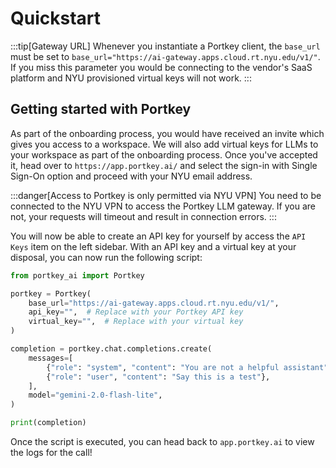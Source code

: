 # Quickstart
:::tip[Gateway URL]
Whenever you instantiate a Portkey client, the `base_url` must be set to `base_url="https://ai-gateway.apps.cloud.rt.nyu.edu/v1/"`. If you miss this parameter you would be connecting to the vendor's SaaS platform and NYU provisioned virtual keys will not work.
:::

## Getting started with Portkey
As part of the onboarding process, you would have received an invite which gives you access to a workspace. We will also add virtual keys for LLMs to your workspace as part of the onboarding process. Once you've accepted it, head over to `https://app.portkey.ai/` and select the sign-in with Single Sign-On option and proceed with your NYU email address.

:::danger[Access to Portkey is only permitted via NYU VPN]
You need to be connected to the NYU VPN to access the Portkey LLM gateway. If you are not, your requests will timeout and result in connection errors.
:::

You will now be able to create an API key for yourself by access the `API Keys` item on the left sidebar. With an API key and a virtual key at your disposal, you can now run the following script:
```python
from portkey_ai import Portkey

portkey = Portkey(
    base_url="https://ai-gateway.apps.cloud.rt.nyu.edu/v1/",
    api_key="",  # Replace with your Portkey API key
    virtual_key="",  # Replace with your virtual key
)

completion = portkey.chat.completions.create(
    messages=[
        {"role": "system", "content": "You are not a helpful assistant"},
        {"role": "user", "content": "Say this is a test"},
    ],
    model="gemini-2.0-flash-lite",
)

print(completion)
```

Once the script is executed, you can head back to `app.portkey.ai` to view the logs for the call!
